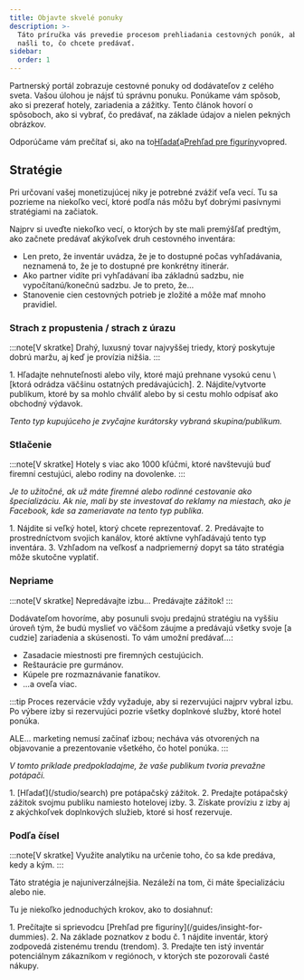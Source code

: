 ```yaml
---
title: Objavte skvelé ponuky
description: >-
  Táto príručka vás prevedie procesom prehliadania cestovných ponúk, aby ste
  našli to, čo chcete predávať.
sidebar:
  order: 1
---
```


Partnerský portál zobrazuje cestovné ponuky od dodávateľov z celého sveta. Vašou úlohou je nájsť tú správnu ponuku. Ponúkame vám spôsob, ako si prezerať hotely, zariadenia a zážitky. Tento článok hovorí o spôsoboch, ako si vybrať, čo predávať, na základe údajov a nielen pekných obrázkov.

Odporúčame vám prečítať si, ako na to[Hľadať](/studio/search)a[Prehľad pre figuríny](/guides/insight-for-dummies)vopred.

## Stratégie

Pri určovaní vašej monetizujúcej niky je potrebné zvážiť veľa vecí. Tu sa pozrieme na niekoľko vecí, ktoré podľa nás môžu byť dobrými pasívnymi stratégiami na začiatok.

Najprv si uveďte niekoľko vecí, o ktorých by ste mali premýšľať predtým, ako začnete predávať akýkoľvek druh cestovného inventára:

* Len preto, že inventár uvádza, že je to dostupné počas vyhľadávania, neznamená to, že je to dostupné pre konkrétny itinerár.
* Ako partner vidíte pri vyhľadávaní iba základnú sadzbu, nie vypočítanú/konečnú sadzbu. Je to preto, že...
* Stanovenie cien cestovných potrieb je zložité a môže mať mnoho pravidiel.

### Strach z propustenia / strach z úrazu

:::note\[V skratke]
Drahý, luxusný tovar najvyššej triedy, ktorý poskytuje dobrú maržu, aj keď je provízia nižšia.
:::

<Steps>
  1. Hľadajte nehnuteľnosti alebo vily, ktoré majú prehnane vysokú cenu \[ktorá odrádza väčšinu ostatných predávajúcich].
  2. Nájdite/vytvorte publikum, ktoré by sa mohlo chváliť alebo by si cestu mohlo odpísať ako obchodný výdavok.
</Steps>


*Tento typ kupujúceho je zvyčajne kurátorsky vybraná skupina/publikum.*

### Stlačenie

:::note\[V skratke]
Hotely s viac ako 1000 kľúčmi, ktoré navštevujú buď firemní cestujúci, alebo rodiny na dovolenke.
:::

*Je to užitočné, ak už máte firemné alebo rodinné cestovanie ako špecializáciu. Ak nie, mali by ste investovať do reklamy na miestach, ako je Facebook, kde sa zameriavate na tento typ publika.*

<Steps>
  1. Nájdite si veľký hotel, ktorý chcete reprezentovať.
  2. Predávajte to prostredníctvom svojich kanálov, ktoré aktívne vyhľadávajú tento typ inventára.
  3. Vzhľadom na veľkosť a nadpriemerný dopyt sa táto stratégia môže skutočne vyplatiť.
</Steps>


### Nepriame

:::note\[V skratke]
Nepredávajte izbu... Predávajte zážitok!
:::

Dodávateľom hovoríme, aby posunuli svoju predajnú stratégiu na vyššiu úroveň tým, že budú myslieť vo väčšom záujme a predávajú všetky svoje \[a cudzie] zariadenia a skúsenosti. To vám umožní predávať...:

* Zasadacie miestnosti pre firemných cestujúcich.
* Reštaurácie pre gurmánov.
* Kúpele pre rozmaznávanie fanatikov.
* ...a oveľa viac.

:::tip
Proces rezervácie vždy vyžaduje, aby si rezervujúci najprv vybral izbu. Po výbere izby si rezervujúci pozrie všetky doplnkové služby, ktoré hotel ponúka.

ALE... marketing nemusí začínať izbou; necháva vás otvorených na objavovanie a prezentovanie všetkého, čo hotel ponúka. :::

*V tomto príklade predpokladajme, že vaše publikum tvoria prevažne potápači.*

<Steps>
  1. [Hľadať](/studio/search) pre potápačský zážitok.
  2. Predajte potápačský zážitok svojmu publiku namiesto hotelovej izby.
  3. Získate províziu z izby aj z akýchkoľvek doplnkových služieb, ktoré si hosť rezervuje.
</Steps>


### Podľa čísel

:::note\[V skratke]
Využite analytiku na určenie toho, čo sa kde predáva, kedy a kým.
:::

Táto stratégia je najuniverzálnejšia. Nezáleží na tom, či máte špecializáciu alebo nie.

Tu je niekoľko jednoduchých krokov, ako to dosiahnuť:

<Steps>
  1. Prečítajte si sprievodcu [Prehľad pre figuríny](/guides/insight-for-dummies).
  2. Na základe poznatkov z bodu č. 1 nájdite inventár, ktorý zodpovedá zistenému trendu (trendom).
  3. Predajte ten istý inventár potenciálnym zákazníkom v regiónoch, v ktorých ste pozorovali časté nákupy.
</Steps>

